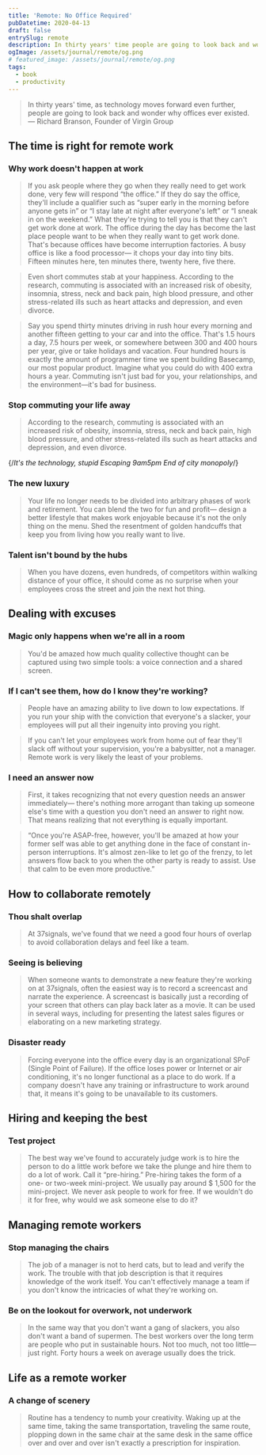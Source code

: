 ```yaml
---
title: 'Remote: No Office Required'
pubDatetime: 2020-04-13
draft: false
entrySlug: remote
description: In thirty years' time people are going to look back and wonder why offices ever existed.
ogImage: /assets/journal/remote/og.png
# featured_image: /assets/journal/remote/og.png
tags:
  - book
  - productivity
---
```



<Book
  url="https://www.amazon.com.au/Remote-Office-Required-Jason-Fried/dp/0804137501"
  title="Remote: No Office Required"
  author="Jason Fried & David Heinemeier Hansson"
  cover="/public/assets/journal/remote/book.png"
  domain="amazon.com"
/>

> In thirty years' time, as technology moves forward even further, people are going to look back and wonder why offices ever existed. <br />
> — Richard Branson, Founder of Virgin Group

## The time is right for remote work

### Why work doesn't happen at work

> If you ask people where they go when they really need to get work done, very few will respond “the office.” If they do say the office, they'll include a qualifier such as “super early in the morning before anyone gets in” or “I stay late at night after everyone's left” or “I sneak in on the weekend.” What they're trying to tell you is that they can't get work done at work. The office during the day has become the last place people want to be when they really want to get work done. That's because offices have become interruption factories. A busy office is like a food processor— it chops your day into tiny bits. Fifteen minutes here, ten minutes there, twenty here, five there.

> Even short commutes stab at your happiness. According to the research, commuting is associated with an increased risk of obesity, insomnia, stress, neck and back pain, high blood pressure, and other stress-related ills such as heart attacks and depression, and even divorce.

> Say you spend thirty minutes driving in rush hour every morning and another fifteen getting to your car and into the office. That's 1.5 hours a day, 7.5 hours per week, or somewhere between 300 and 400 hours per year, give or take holidays and vacation. Four hundred hours is exactly the amount of programmer time we spent building Basecamp, our most popular product. Imagine what you could do with 400 extra hours a year. Commuting isn't just bad for you, your relationships, and the environment—it's bad for business.

### Stop commuting your life away

> According to the research, commuting is associated with an increased risk of obesity, insomnia, stress, neck and back pain, high blood pressure, and other stress-related ills such as heart attacks and depression, and even divorce.

{/*It's the technology, stupid
Escaping 9am5pm
End of city monopoly*/}

### The new luxury

> Your life no longer needs to be divided into arbitrary phases of work and retirement. You can blend the two for fun and profit— design a better lifestyle that makes work enjoyable because it's not the only thing on the menu. Shed the resentment of golden handcuffs that keep you from living how you really want to live.

### Talent isn't bound by the hubs

> When you have dozens, even hundreds, of competitors within walking distance of your office, it should come as no surprise when your employees cross the street and join the next hot thing.

## Dealing with excuses

### Magic only happens when we're all in a room

> You'd be amazed how much quality collective thought can be captured using two simple tools: a voice connection and a shared screen.

### If I can't see them, how do I know they're working?

> People have an amazing ability to live down to low expectations. If you run your ship with the conviction that everyone's a slacker, your employees will put all their ingenuity into proving you right.

> If you can't let your employees work from home out of fear they'll slack off without your supervision, you're a babysitter, not a manager. Remote work is very likely the least of your problems.

### I need an answer now

> First, it takes recognizing that not every question needs an answer immediately— there's nothing more arrogant than taking up someone else's time with a question you don't need an answer to right now. That means realizing that not everything is equally important.

> “Once you're ASAP-free, however, you'll be amazed at how your former self was able to get anything done in the face of constant in-person interruptions. It's almost zen-like to let go of the frenzy, to let answers flow back to you when the other party is ready to assist. Use that calm to be even more productive.”

## How to collaborate remotely

### Thou shalt overlap

> At 37signals, we've found that we need a good four hours of overlap to avoid collaboration delays and feel like a team.

### Seeing is believing

> When someone wants to demonstrate a new feature they're working on at 37signals, often the easiest way is to record a screencast and narrate the experience. A screencast is basically just a recording of your screen that others can play back later as a movie. It can be used in several ways, including for presenting the latest sales figures or elaborating on a new marketing strategy.

### Disaster ready

> Forcing everyone into the office every day is an organizational SPoF (Single Point of Failure). If the office loses power or Internet or air conditioning, it's no longer functional as a place to do work. If a company doesn't have any training or infrastructure to work around that, it means it's going to be unavailable to its customers.

## Hiring and keeping the best

### Test project

> The best way we've found to accurately judge work is to hire the person to do a little work before we take the plunge and hire them to do a lot of work. Call it “pre-hiring.” Pre-hiring takes the form of a one- or two-week mini-project. We usually pay around \$ 1,500 for the mini-project. We never ask people to work for free. If we wouldn't do it for free, why would we ask someone else to do it?

## Managing remote workers

### Stop managing the chairs

> The job of a manager is not to herd cats, but to lead and verify the work. The trouble with that job description is that it requires knowledge of the work itself. You can't effectively manage a team if you don't know the intricacies of what they're working on.

### Be on the lookout for overwork, not underwork

> In the same way that you don't want a gang of slackers, you also don't want a band of supermen. The best workers over the long term are people who put in sustainable hours. Not too much, not too little— just right. Forty hours a week on average usually does the trick.

## Life as a remote worker

### A change of scenery

> Routine has a tendency to numb your creativity. Waking up at the same time, taking the same transportation, traveling the same route, plopping down in the same chair at the same desk in the same office over and over and over isn't exactly a prescription for inspiration.
